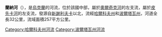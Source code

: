 '''蘭納河'''（{{lang-uk|Ланна}}），是[[烏克蘭|烏克蘭]]的河流，位於該國中部，屬於[[奧爾奇克河|奧爾奇克河]]的左支流，屬於[[皮先卡河_(蘭納河支流)|皮先卡河]]的左支流，發源自[[新謝利夫卡_(克拉斯諾赫拉德區)|新謝利夫卡]]以北，流經[[哈爾科夫州|哈爾科夫州]]和[[波爾塔瓦州|波爾塔瓦州]]，河道全長32公里，流域面積257平方公里。

{{DEFAULTSORT:Ланна (річка)}}
[[Category:哈爾科夫州河流|Category:哈爾科夫州河流]]
[[Category:波爾塔瓦州河流|Category:波爾塔瓦州河流]]


{{Ukraine-river-stub}}